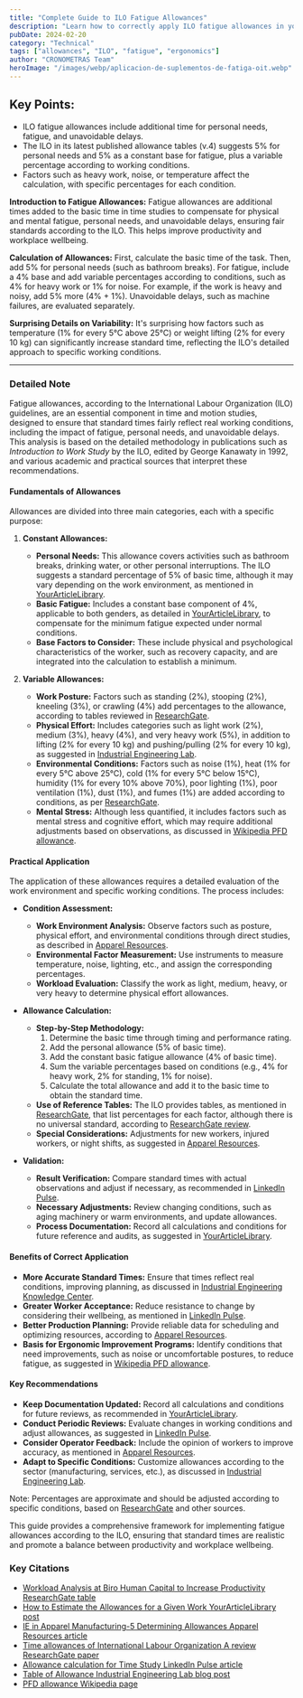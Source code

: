 ```yaml
---
title: "Complete Guide to ILO Fatigue Allowances"
description: "Learn how to correctly apply ILO fatigue allowances in your time studies"
pubDate: 2024-02-20
category: "Technical"
tags: ["allowances", "ILO", "fatigue", "ergonomics"]
author: "CRONOMETRAS Team"
heroImage: "/images/webp/aplicacion-de-suplementos-de-fatiga-oit.webp"
---
```



## Key Points:

- ILO fatigue allowances include additional time for personal needs, fatigue, and unavoidable delays.
- The ILO in its latest published allowance tables (v.4) suggests 5% for personal needs and 5% as a constant base for fatigue, plus a variable percentage according to working conditions.
- Factors such as heavy work, noise, or temperature affect the calculation, with specific percentages for each condition.

**Introduction to Fatigue Allowances:**
Fatigue allowances are additional times added to the basic time in time studies to compensate for physical and mental fatigue, personal needs, and unavoidable delays, ensuring fair standards according to the ILO. 
This helps improve productivity and workplace wellbeing.

**Calculation of Allowances:**
First, calculate the basic time of the task. Then, add 5% for personal needs (such as bathroom breaks). For fatigue, include a 4% base and add variable percentages according to conditions, such as 4% for heavy work or 1% for noise. For example, if the work is heavy and noisy, add 5% more (4% + 1%). Unavoidable delays, such as machine failures, are evaluated separately.

**Surprising Details on Variability:**
It's surprising how factors such as temperature (1% for every 5°C above 25°C) or weight lifting (2% for every 10 kg) can significantly increase standard time, reflecting the ILO's detailed approach to specific working conditions.

---

### Detailed Note

Fatigue allowances, according to the International Labour Organization (ILO) guidelines, are an essential component in time and motion studies, designed to ensure that standard times fairly reflect real working conditions, including the impact of fatigue, personal needs, and unavoidable delays. This analysis is based on the detailed methodology in publications such as *Introduction to Work Study* by the ILO, edited by George Kanawaty in 1992, and various academic and practical sources that interpret these recommendations.

#### Fundamentals of Allowances

Allowances are divided into three main categories, each with a specific purpose:

1. **Constant Allowances:**
   - **Personal Needs:** This allowance covers activities such as bathroom breaks, drinking water, or other personal interruptions. The ILO suggests a standard percentage of 5% of basic time, although it may vary depending on the work environment, as mentioned in [YourArticleLibrary](https://www.yourarticlelibrary.com/ergonomics/work-measurement/how-to-estimate-the-allowances-for-a-given-work/34508).
   - **Basic Fatigue:** Includes a constant base component of 4%, applicable to both genders, as detailed in [YourArticleLibrary](https://www.yourarticlelibrary.com/ergonomics/work-measurement/how-to-estimate-the-allowances-for-a-given-work/34508), to compensate for the minimum fatigue expected under normal conditions.
   - **Base Factors to Consider:** These include physical and psychological characteristics of the worker, such as recovery capacity, and are integrated into the calculation to establish a minimum.

2. **Variable Allowances:**
   - **Work Posture:** Factors such as standing (2%), stooping (2%), kneeling (3%), or crawling (4%) add percentages to the allowance, according to tables reviewed in [ResearchGate](https://www.researchgate.net/figure/ILOS-INDEX-OF-ALLOWANCES-A-Constant-allowances-5_tbl1_338766339).
   - **Physical Effort:** Includes categories such as light work (2%), medium (3%), heavy (4%), and very heavy work (5%), in addition to lifting (2% for every 10 kg) and pushing/pulling (2% for every 10 kg), as suggested in [Industrial Engineering Lab](http://industrialengineeringlabutm.blogspot.com/2011/02/table-of-allowance.html).
   - **Environmental Conditions:** Factors such as noise (1%), heat (1% for every 5°C above 25°C), cold (1% for every 5°C below 15°C), humidity (1% for every 10% above 70%), poor lighting (1%), poor ventilation (1%), dust (1%), and fumes (1%) are added according to conditions, as per [ResearchGate](https://www.researchgate.net/figure/ILOS-INDEX-OF-ALLOWANCES-A-Constant-allowances-5_tbl1_338766339).
   - **Mental Stress:** Although less quantified, it includes factors such as mental stress and cognitive effort, which may require additional adjustments based on observations, as discussed in [Wikipedia PFD allowance](https://en.wikipedia.org/wiki/PFD_allowance).

#### Practical Application

The application of these allowances requires a detailed evaluation of the work environment and specific working conditions. The process includes:

- **Condition Assessment:**
  - **Work Environment Analysis:** Observe factors such as posture, physical effort, and environmental conditions through direct studies, as described in [Apparel Resources](https://apparelresources.com/business-news/manufacturing/ie-apparel-manufacturing-v-determining-allowances/).
  - **Environmental Factor Measurement:** Use instruments to measure temperature, noise, lighting, etc., and assign the corresponding percentages.
  - **Workload Evaluation:** Classify the work as light, medium, heavy, or very heavy to determine physical effort allowances.

- **Allowance Calculation:**
  - **Step-by-Step Methodology:** 
    1. Determine the basic time through timing and performance rating.
    2. Add the personal allowance (5% of basic time).
    3. Add the constant basic fatigue allowance (4% of basic time).
    4. Sum the variable percentages based on conditions (e.g., 4% for heavy work, 2% for standing, 1% for noise).
    5. Calculate the total allowance and add it to the basic time to obtain the standard time.
  - **Use of Reference Tables:** The ILO provides tables, as mentioned in [ResearchGate](https://www.researchgate.net/figure/ILOS-INDEX-OF-ALLOWANCES-A-Constant-allowances-5_tbl1_338766339), that list percentages for each factor, although there is no universal standard, according to [ResearchGate review](https://www.researchgate.net/publication/298115062_Time_allowances_of_International_Labour_Organization_A_review).
  - **Special Considerations:** Adjustments for new workers, injured workers, or night shifts, as suggested in [Apparel Resources](https://apparelresources.com/business-news/manufacturing/ie-apparel-manufacturing-v-determining-allowances/).

- **Validation:**
  - **Result Verification:** Compare standard times with actual observations and adjust if necessary, as recommended in [LinkedIn Pulse](https://www.linkedin.com/pulse/allowance-calculation-time-study-abdullah-al-rana-farhad).
  - **Necessary Adjustments:** Review changing conditions, such as aging machinery or warm environments, and update allowances.
  - **Process Documentation:** Record all calculations and conditions for future reference and audits, as suggested in [YourArticleLibrary](https://www.yourarticlelibrary.com/ergonomics/work-measurement/how-to-estimate-the-allowances-for-a-given-work/34508).

#### Benefits of Correct Application

- **More Accurate Standard Times:** Ensure that times reflect real conditions, improving planning, as discussed in [Industrial Engineering Knowledge Center](http://nraoiekc.blogspot.com/2019/08/work-measurement-ilo-work-study-book.html).
- **Greater Worker Acceptance:** Reduce resistance to change by considering their wellbeing, as mentioned in [LinkedIn Pulse](https://www.linkedin.com/pulse/allowance-calculation-time-study-abdullah-al-rana-farhad).
- **Better Production Planning:** Provide reliable data for scheduling and optimizing resources, according to [Apparel Resources](https://apparelresources.com/business-news/manufacturing/ie-apparel-manufacturing-v-determining-allowances/).
- **Basis for Ergonomic Improvement Programs:** Identify conditions that need improvements, such as noise or uncomfortable postures, to reduce fatigue, as suggested in [Wikipedia PFD allowance](https://en.wikipedia.org/wiki/PFD_allowance).

#### Key Recommendations

- **Keep Documentation Updated:** Record all calculations and conditions for future reviews, as recommended in [YourArticleLibrary](https://www.yourarticlelibrary.com/ergonomics/work-measurement/how-to-estimate-the-allowances-for-a-given-work/34508).
- **Conduct Periodic Reviews:** Evaluate changes in working conditions and adjust allowances, as suggested in [LinkedIn Pulse](https://www.linkedin.com/pulse/allowance-calculation-time-study-abdullah-al-rana-farhad).
- **Consider Operator Feedback:** Include the opinion of workers to improve accuracy, as mentioned in [Apparel Resources](https://apparelresources.com/business-news/manufacturing/ie-apparel-manufacturing-v-determining-allowances/).
- **Adapt to Specific Conditions:** Customize allowances according to the sector (manufacturing, services, etc.), as discussed in [Industrial Engineering Lab](http://industrialengineeringlabutm.blogspot.com/2011/02/table-of-allowance.html).

Note: Percentages are approximate and should be adjusted according to specific conditions, based on [ResearchGate](https://www.researchgate.net/figure/ILOS-INDEX-OF-ALLOWANCES-A-Constant-allowances-5_tbl1_338766339) and other sources.

This guide provides a comprehensive framework for implementing fatigue allowances according to the ILO, ensuring that standard times are realistic and promote a balance between productivity and workplace wellbeing.

### Key Citations
- [Workload Analysis at Biro Human Capital to Increase Productivity ResearchGate table](https://www.researchgate.net/figure/ILOS-INDEX-OF-ALLOWANCES-A-Constant-allowances-5_tbl1_338766339)
- [How to Estimate the Allowances for a Given Work YourArticleLibrary post](https://www.yourarticlelibrary.com/ergonomics/work-measurement/how-to-estimate-the-allowances-for-a-given-work/34508)
- [IE in Apparel Manufacturing-5 Determining Allowances Apparel Resources article](https://apparelresources.com/business-news/manufacturing/ie-apparel-manufacturing-v-determining-allowances/)
- [Time allowances of International Labour Organization A review ResearchGate paper](https://www.researchgate.net/publication/298115062_Time_allowances_of_International_Labour_Organization_A_review)
- [Allowance calculation for Time Study LinkedIn Pulse article](https://www.linkedin.com/pulse/allowance-calculation-time-study-abdullah-al-rana-farhad)
- [Table of Allowance Industrial Engineering Lab blog post](http://industrialengineeringlabutm.blogspot.com/2011/02/table-of-allowance.html)
- [PFD allowance Wikipedia page](https://en.wikipedia.org/wiki/PFD_allowance) 
